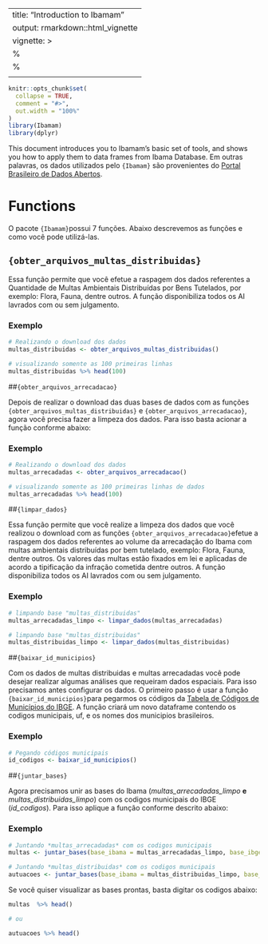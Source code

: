 
---
title: "Introduction to Ibamam"
output: rmarkdown::html_vignette
vignette: >
  %\VignetteIndexEntry{Introduction to Ibamam}
  %\VignetteEngine{knitr::rmarkdown}
  \usepackage[utf8]{inputenc}
---

```r
knitr::opts_chunk$set(
  collapse = TRUE,
  comment = "#>",
  out.width = "100%"
)
library(Ibamam)
library(dplyr)
```

This document introduces you to Ibamam's basic set of tools, and shows you how to apply them to data frames from Ibama Database. Em outras palavras, os dados utilizados pelo `{Ibamam}` são provenientes do [Portal Brasileiro de Dados Abertos](<https://dados.gov.br/organization/instituto-brasileiro-do-meio-ambiente-e-dos-recursos-naturais-renovaveis-ibama>). 

# Functions

O pacote `{Ibamam}`possui 7 funções. Abaixo descrevemos as funções e como você pode utilizá-las.

## `{obter_arquivos_multas_distribuidas}`

Essa função permite que você efetue a raspagem dos dados referentes a Quantidade de Multas Ambientais Distribuídas por Bens Tutelados, por exemplo: Flora, Fauna, dentre outros. A função disponibiliza todos os AI lavrados com ou sem julgamento.

### Exemplo
```r
# Realizando o download dos dados
multas_distribuidas <- obter_arquivos_multas_distribuidas()

# visualizando somente as 100 primeiras linhas
multas_distribuidas %>% head(100)
```

##`{obter_arquivos_arrecadacao}`

Depois de realizar o download das duas bases de dados com as funções `{obter_arquivos_multas_distribuidas}` e `{obter_arquivos_arrecadacao}`, agora você precisa fazer a limpeza dos dados. Para isso basta acionar a função conforme abaixo:

### Exemplo
```r
# Realizando o download dos dados
multas_arrecadadas <- obter_arquivos_arrecadacao()

# visualizando somente as 100 primeiras linhas de dados
multas_arrecadadas %>% head(100)
```

##`{limpar_dados}`

Essa função permite que você realize a limpeza dos dados que você realizou o download com as funções `{obter_arquivos_arrecadacao}`efetue a raspagem dos dados referentes ao volume da arrecadação do Ibama com multas ambientais distribuídas por bem tutelado, exemplo: Flora, Fauna, dentre outros. Os valores das multas estão fixados em lei e aplicadas de acordo a tipificação da infração cometida dentre outros. A função disponibiliza todos os AI lavrados com ou sem julgamento.

### Exemplo
```r
# limpando base "multas_distribuidas"
multas_arrecadadas_limpo <- limpar_dados(multas_arrecadadas)

# limpando base "multas_distribuidas"
multas_distribuidas_limpo <- limpar_dados(multas_distribuidas)
```


##`{baixar_id_municipios}`

Com os dados de multas distribuidas e multas arrecadadas você pode desejar realizar algumas análises que requeiram dados espaciais. Para isso precisamos antes configurar os dados. O primeiro passo é usar a função `{baixar_id_municipios}`para pegarmos os códigos da [Tabela de Códigos de Municípios do IBGE](<https://www.ibge.gov.br/explica/codigos-dos-municipios.php>). A função criará um novo dataframe contendo os codigos municipais, uf, e os nomes dos municipios brasileiros.

### Exemplo
```r
# Pegando códigos municipais
id_codigos <- baixar_id_municipios()
```


##`{juntar_bases}`

Agora precisamos unir as bases do Ibama (*multas_arrecadadas_limpo* **e** *multas_distribuidas_limpo*) com os codigos municipais do IBGE (*id_codigos*).
Para isso aplique a função conforme descrito abaixo:

### Exemplo
```r
# Juntando *multas_arrecadadas* com os codigos municipais
multas <- juntar_bases(base_ibama = multas_arrecadadas_limpo, base_ibgecode = id_codigos)

# Juntando *multas_distribuidas* com os codigos municipais
autuacoes <- juntar_bases(base_ibama = multas_distribuidas_limpo, base_ibgecode = id_codigos)
```

Se você quiser visualizar as bases prontas, basta digitar os codigos abaixo:

```r
multas  %>% head()

# ou 

autuacoes %>% head()
```

